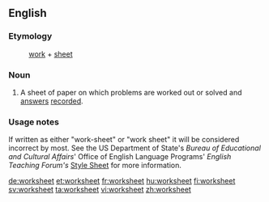 ==English==

===Etymology===
:[[work]] + [[sheet]]

===Noun===
{{en-noun}}

# A sheet of paper on which problems are worked out or solved and [[answer]]s [[record]]ed.

===Usage notes===
If written as either "work-sheet" or "work sheet" it will be considered incorrect by most.  See the US Department of State's ''Bureau of Educational and Cultural Affairs''' Office of English Language Programs' ''English Teaching Forum's'' [http://exchanges.state.gov/forum/stylesheet.htm#SPELLING Style Sheet] for more information.

[[de:worksheet]]
[[et:worksheet]]
[[fr:worksheet]]
[[hu:worksheet]]
[[fi:worksheet]]
[[sv:worksheet]]
[[ta:worksheet]]
[[vi:worksheet]]
[[zh:worksheet]]